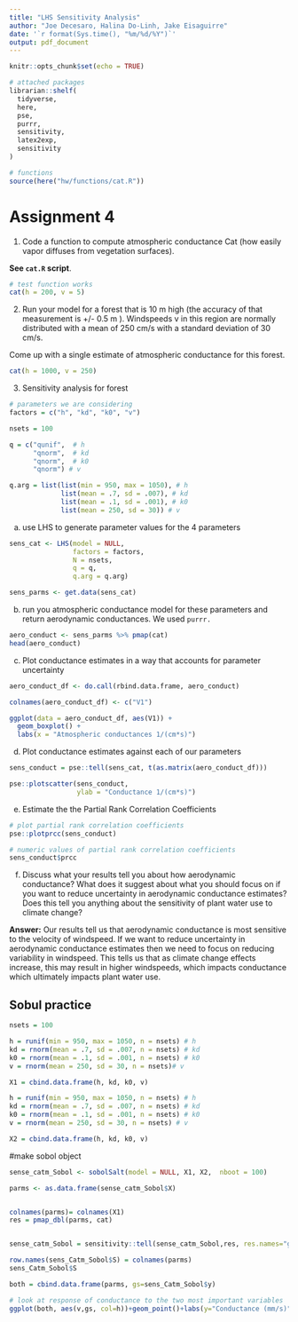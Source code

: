 ```yaml
---
title: "LHS Sensitivity Analysis"
author: "Joe Decesaro, Halina Do-Linh, Jake Eisaguirre"
date: '`r format(Sys.time(), "%m/%d/%Y")`'
output: pdf_document
---
```


```r
knitr::opts_chunk$set(echo = TRUE)

# attached packages
librarian::shelf(
  tidyverse,
  here,
  pse,
  purrr,
  sensitivity,
  latex2exp,
  sensitivity
)

# functions
source(here("hw/functions/cat.R"))
```

# Assignment 4

1. Code a function to compute atmospheric conductance Cat (how easily vapor diffuses from vegetation surfaces). 

**See `cat.R` script**.

```r
# test function works
cat(h = 200, v = 5)
```

2. Run your model for a forest that is 10 m high (the accuracy of that measurement is +/- 0.5 m ). Windspeeds v in this region are normally distributed with a mean of 250 cm/s with a standard deviation of 30 cm/s.

Come up with a single estimate of atmospheric conductance for this forest.

```r
cat(h = 1000, v = 250)
```

3. Sensitivity analysis for forest

```r
# parameters we are considering
factors = c("h", "kd", "k0", "v")
```


```r
nsets = 100
```


```r
q = c("qunif",  # h
      "qnorm",  # kd
      "qnorm",  # k0
      "qnorm") # v

q.arg = list(list(min = 950, max = 1050), # h
             list(mean = .7, sd = .007), # kd
             list(mean = .1, sd = .001), # k0
             list(mean = 250, sd = 30)) # v
```

a. use LHS to generate parameter values for the 4 parameters

```r
sens_cat <- LHS(model = NULL,
                factors = factors,
                N = nsets,
                q = q,
                q.arg = q.arg)

sens_parms <- get.data(sens_cat)
```

b. run you atmospheric conductance model for these parameters and return aerodynamic conductances. We used `purrr.`

```r
aero_conduct <- sens_parms %>% pmap(cat)
head(aero_conduct)
```

c. Plot conductance estimates in a way that accounts for parameter uncertainty

```r
aero_conduct_df <- do.call(rbind.data.frame, aero_conduct) 

colnames(aero_conduct_df) <- c("V1")
```


```r
ggplot(data = aero_conduct_df, aes(V1)) +
  geom_boxplot() +
  labs(x = "Atmospheric conductances 1/(cm*s)")
```


d. Plot conductance estimates against each of our parameters

```r
sens_conduct = pse::tell(sens_cat, t(as.matrix(aero_conduct_df)))
```

```r
pse::plotscatter(sens_conduct,
                 ylab = "Conductance 1/(cm*s)")
```

e. Estimate the the Partial Rank Correlation Coefficients

```r
# plot partial rank correlation coefficients
pse::plotprcc(sens_conduct)

# numeric values of partial rank correlation coefficients
sens_conduct$prcc
```

f. Discuss what your results tell you about how aerodynamic conductance? What does it suggest about what you should focus on if you want to reduce uncertainty in aerodynamic conductance estimates? Does this tell you anything about the sensitivity of plant water use to climate change?

**Answer:** Our results tell us that aerodynamic conductance is most sensitive to the velocity of windspeed. If we want to reduce uncertainty in aerodynamic conductance estimates then we need to focus on reducing variability in windspeed. This tells us that as climate change effects increase, this may result in higher windspeeds, which impacts conductance which ultimately impacts plant water use.

## Sobul practice

```r
nsets = 100
```


```r

h = runif(min = 950, max = 1050, n = nsets) # h
kd = rnorm(mean = .7, sd = .007, n = nsets) # kd
k0 = rnorm(mean = .1, sd = .001, n = nsets) # k0
v = rnorm(mean = 250, sd = 30, n = nsets)# v

X1 = cbind.data.frame(h, kd, k0, v)

h = runif(min = 950, max = 1050, n = nsets) # h
kd = rnorm(mean = .7, sd = .007, n = nsets) # kd
k0 = rnorm(mean = .1, sd = .001, n = nsets) # k0
v = rnorm(mean = 250, sd = 30, n = nsets) # v

X2 = cbind.data.frame(h, kd, k0, v)


```

#make sobol object
```r

sense_catm_Sobol <- sobolSalt(model = NULL, X1, X2,  nboot = 100)

```

```r
parms <- as.data.frame(sense_catm_Sobol$X)


colnames(parms)= colnames(X1)
res = pmap_dbl(parms, cat)


sense_catm_Sobol = sensitivity::tell(sense_catm_Sobol,res, res.names="ga")
```

```r

row.names(sens_Catm_Sobol$S) = colnames(parms)
sens_Catm_Sobol$S
```

```r
both = cbind.data.frame(parms, gs=sens_Catm_Sobol$y)

# look at response of conductance to the two most important variables
ggplot(both, aes(v,gs, col=h))+geom_point()+labs(y="Conductance (mm/s)", x="Windspeed")
```

